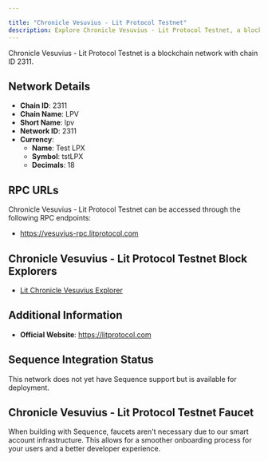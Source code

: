 ```yaml
---

title: "Chronicle Vesuvius - Lit Protocol Testnet"
description: Explore Chronicle Vesuvius - Lit Protocol Testnet, a blockchain network with chain ID 2311. Learn about its native currency, Test LPX, and how to interact with the network.
---
```




Chronicle Vesuvius - Lit Protocol Testnet is a blockchain network with chain ID 2311.

## Network Details

- **Chain ID**: 2311
- **Chain Name**: LPV
- **Short Name**: lpv
- **Network ID**: 2311
- **Currency**: 
  - **Name**: Test LPX
  - **Symbol**: tstLPX
  - **Decimals**: 18

## RPC URLs

Chronicle Vesuvius - Lit Protocol Testnet can be accessed through the following RPC endpoints:

- https://vesuvius-rpc.litprotocol.com

## Chronicle Vesuvius - Lit Protocol Testnet Block Explorers

- [Lit Chronicle Vesuvius Explorer](https://vesuvius-explorer.litprotocol.com)

## Additional Information

- **Official Website**: https://litprotocol.com

## Sequence Integration Status

This network does not yet have Sequence support but is available for deployment.

## Chronicle Vesuvius - Lit Protocol Testnet Faucet

When building with Sequence, faucets aren't necessary due to our smart account infrastructure. This allows for a smoother onboarding process for your users and a better developer experience.
